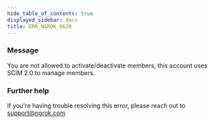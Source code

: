 ```yaml
---
hide_table_of_contents: true
displayed_sidebar: docs
title: ERR_NGROK_6620
---
```




### Message

You are not allowed to activate/deactivate members, this account uses SCIM 2.0 to manage members.

<ErrorDetails error="err_ngrok_6620" />

### Further help

If you're having trouble resolving this error, please reach out to [support@ngrok.com](mailto:support@ngrok.com?subject=Help%20with%20ERR_NGROK_6620)

